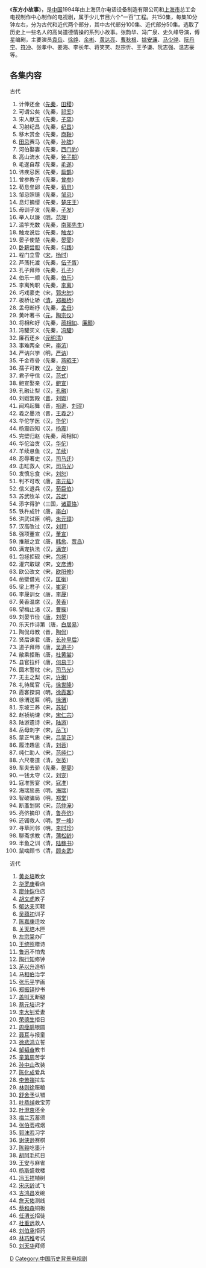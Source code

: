 《'''东方小故事'''》，是[[中国|中国]]1994年由上海贝尔电话设备制造有限公司和[[上海市|上海市]]总工会电视制作中心制作的电视剧，属于少儿节目六个“一百”工程。共150集，每集10分钟左右，分为古代和近代两个部分，其中古代部分100集、近代部分50集。选取了历史上一些名人的高尚道德情操的系列小故事。张韵华、冯广泉、史久峰导演，傅星编剧，主要演员[[袁岳|袁岳]]、[[徐峥|徐峥]]、[[余彬|余彬]]、[[黄达亮|黄达亮]]、[[曹秋根|曹秋根]]、[[姚安濂|姚安濂]]、[[马少骅|马少骅]]、[[阮丹宁|阮丹宁]]、[[符冲|符冲]]、张孝中、姜海、李长年、蒋笑笑、赵宗忻、王予谦、阮志强、温志豪等。

==各集内容==
;古代
# 计俸还金（[[先秦|先秦]]，[[田稷|田稷]]） 
# 可谓公矣（先秦，[[祁奚|祁奚]]） 
# 宋人献玉（先秦，[[子罕|子罕]]） 
# 习射纪昌（先秦，[[纪昌|纪昌]]） 
# 移木赏金（先秦，[[商鞅|商鞅]]）
# [[田忌|田忌]]赛马（先秦，[[孙膑|孙膑]]） 
# 河伯娶妻（先秦，[[西门豹|西门豹]]） 
# 高山流水（先秦，[[钟子期|钟子期]]） 
# 毛遂自荐（先秦，[[毛遂|毛遂]]）  
# 讳疾忌医（先秦，[[扁鹊|扁鹊]]） 
# 曾参教子（先秦，[[曾参|曾参]]） 
# 荀息垒卵（先秦，[[荀息|荀息]]） 
# 邹忌照镜（先秦，[[邹忌|邹忌]]） 
# 息灯摘缨（先秦，[[楚庄王|楚庄王]]） 
# 母训子发（先秦，[[子发|子发]]）
# 举人以廉（[[明|明]]，[[范理|范理]]） 
# 滥竽充数（先秦，[[南郭先生|南郭先生]]） 
# 触龙说后（先秦，[[触龙|触龙]]） 
# 晏子使楚（先秦，[[晏婴|晏婴]]）
# [[卧薪尝胆|卧薪尝胆]]（先秦，[[勾践|勾践]]） 
# 程门立雪（[[宋|宋]]，[[楊時_(宋朝)|杨时]]） 
# 芦荡托渡（先秦，[[伍子胥|伍子胥]]） 
# 孔子拜师（先秦，[[孔子|孔子]]） 
# 伯乐一顺（先秦，[[伯乐|伯乐]]） 
# 李离殉职（先秦，[[李离|李离]]） 
# 巧戏豪吏（宋，[[郭忠恕|郭忠恕]]）
# 板桥让轿（[[清|清]]，[[郑板桥|郑板桥]]）
# 孟母断杼（先秦，[[孟母|孟母]]）
# 黄叶著书（[[元|元]]，[[陶宗仪|陶宗仪]]） 
# 将相和好（先秦，[[蔺相如|蔺相如]]、[[廉颇|廉颇]]） 
# 冯驩买义（先秦，[[冯驩|冯驩]]） 
# 廉石还乡（[[元明清|元明清]]） 
# 事难两全（宋，[[李沆|李沆]]）
# 严讷兴学（明，[[严讷|严讷]]） 
# 千金市骨（先秦，[[燕昭王|燕昭王]]） 
# 孺子可教（[[汉|汉]]，[[张良|张良]]） 
# 君子守信（汉，[[范式|范式]]） 
# 鲍宣娶亲（汉，[[鲍宣|鲍宣]]） 
# 孔融让梨（汉，[[孔融|孔融]]） 
# 刘娥罢殿（[[晋|晋]]，[[前赵武宣皇后|刘娥]]）  
# 闻鸡起舞（晋，[[祖逖|祖逖]]、[[刘琨|刘琨]]） 
# 羲之墨池（晋，[[王羲之|王羲之]]） 
# 华佗学医（汉，[[华佗|华佗]]） 
# 杨震四知（汉，[[杨震|杨震]]） 
# 完壁归赵（先秦，蔺相如）  
# 华佗治贪（汉，[[华佗|华佗]]）  
# 羊续悬鱼（汉，[[羊续|羊续]]）  
# 忍辱著史（汉，[[司马迁|司马迁]]）  
# 击缸救人（宋，[[司马光|司马光]]） 
# 发愤忘食（宋，[[刘恕|刘恕]]） 
# 判不可改（唐，[[李元紘|李元紘]]） 
# 信义退兵（汉，[[荀巨伯|荀巨伯]]） 
# 苏武牧羊（汉，[[苏武|苏武]]） 
# 添字得驴（三国，[[诸葛恪|诸葛恪]]） 
# 铁杵成针（唐，[[李白|李白]]）  
# 洪武试臣（明，[[朱元璋|朱元璋]]） 
# 汉高改过（汉，[[刘邦|刘邦]]） 
# 强项董宣（汉，[[董宣|董宣]]） 
# 推敲之宜（唐，[[韩愈|韩愈]]、[[贾岛|贾岛]]）  
# 满宠执法（汉，[[满宠|满宠]]）  
# 包拯拒砚（宋，[[包拯|包拯]]） 
# 灌穴取球（宋，[[文彦博|文彦博]]） 
# 欧公改文（宋，[[欧阳修|欧阳修]]）
# 凿壁借光（汉，[[匡衡|匡衡]]） 
# 梁上君子（汉，[[崔寔|崔寔]]） 
# 李晟训女（唐，[[李晟|李晟]]） 
# 黄香温席（汉，[[黄香|黄香]]） 
# 望梅止渴（汉，[[曹操|曹操]]） 
# 刘晏节俭（[[唐|唐]]，[[刘晏|刘晏]]） 
# 乐天作诗第（唐，[[白居易|白居易]]） 
# 陶侃母教（晋，[[陶侃|陶侃]]） 
# 贤后谏君（唐，[[长孙皇后|长孙皇后]]） 
# 道子拜师（唐，[[吴道子|吴道子]]） 
# 敝乘拒贿（唐，[[杜黄裳|杜黄裳]]） 
# 县官拉纤（唐，[[何易于|何易于]]）  
# 圆木警枕（宋，[[司马光|司马光]]） 
# 无主之梨（宋，[[许衡|许衡]]） 
# 礼待属官（元，[[徐世隆|徐世隆]]） 
# 霞客探洞（明，[[徐霞客|徐霞客]]）
# 徐渭送匾（明，[[徐渭|徐渭]]） 
# 东坡三养（宋，[[苏轼|苏轼]]） 
# 赵祯纳谏（宋，[[宋仁宗|宋仁宗]]）
# 陆游遗诗（宋，[[陆游|陆游]]） 
# 岳母刺字（宋，[[岳飞|岳飞]]） 
# 蒙正气质（宋，[[吕蒙正|吕蒙正]]）  
# 履洼趣思（清，[[刘蓉|刘蓉]]）  
# 纯仁助人（宋，[[范纯仁|范纯仁]]）  
# 六尺巷道（清，[[张英|张英]]）  
# 车夫去骄（先秦，[[晏婴|晏婴]]）  
# 一钱太守（汉，[[劉寵_(東萊)|刘宠]]）  
# 寇准罢宴（宋，[[寇准|寇准]]）  
# 海瑞惩恶（明，[[海瑞|海瑞]]）  
# 智破骗局（明，[[郑堂|郑堂]]）  
# 断齑划粥（宋，[[范仲淹|范仲淹]]）   
# 亮侪摘印（清，[[鲁亮侪|鲁亮侪]]）   
# 还镯救人（明，[[罗一峰|罗一峰]]）  
# 寻草问邻（明，[[李时珍|李时珍]]）  
# 聊斋求教（清，[[蒲松龄|蒲松龄]]） 
# 半鱼之训（清，[[陆稼书|陆稼书]]） 
# 鼠啮顾书（清，[[顾炎武|顾炎武]]） 

;近代
# [[黄炎培|黄炎培]]教女
# [[华罗庚|华罗庚]]看店 
# [[廖仲恺|廖仲恺]]住店
# [[胡文虎|胡文虎]]教子
# [[郁达夫|郁达夫]]买鞋
# [[吴蕴初|吴蕴初]]训子
# [[陈嘉庚|陈嘉庚]]迁坟
# [[关天培|关天培]]木匣
# [[左宗棠|左宗棠]]办厂
# [[王统照|王统照]]赠诗
# [[鲁迅|鲁迅]]不怕鬼
# [[陶行知|陶行知]]修钟
# [[茅以升|茅以升]]造桥
# [[马相伯|马相伯]]治学
# [[张乐平|张乐平]]学画
# [[郑振铎|郑振铎]]抄书
# [[盖叫天|盖叫天]]断腿
# [[蔡元培|蔡元培]]识才
# [[李大钊|李大钊]]爱妻
# [[荣德生|荣德生]]拒日
# [[周瘦鹃|周瘦鹃]]银圆
# [[聂耳|聂耳]]与报童
# [[徐悲鸿|徐悲鸿]]立誓
# [[邹韬奋|邹韬奋]]教书
# [[童第周|童第周]]苦学
# [[孙中山|孙中山]]改装
# [[陈化成|陈化成]]爱兵
# [[李苦禅|李苦禅]]拉车
# [[林则徐|林则徐]]赈粮
# [[舒舍予|舒舍予]]认错
# [[叶恭绰|叶恭绰]]救宝芳
# [[叶澄衷|叶澄衷]]还金
# [[梅兰芳|梅兰芳]]蓄须
# [[张伯苓|张伯苓]]戒烟
# [[郭沫若|郭沫若]]习字
# [[谢侠逊|谢侠逊]]赛棋
# [[陈毅|陈毅]]吃墨汁
# [[胡阿毛|胡阿毛]]抗日
# [[王安|王安]]与麻雀
# [[杨斯盛|杨斯盛]]救楼
# [[冯玉祥|冯玉祥]]植树
# [[宋庆龄|宋庆龄]]试飞
# [[吉鸿昌|吉鸿昌]]发碗
# [[詹天佑|詹天佑]]测线
# [[蔡和森|蔡和森]]铜板 
# [[任渭长|任渭长]]招徒
# [[杜重远|杜重远]]救人
# [[刘伯承|刘伯承]]拒药 
# [[林巧稚|林巧稚]]考试
# [[刘天华|刘天华]]拜师

[[Category:1994年中國電視劇集|D]]
[[Category:中国历史背景电视剧|Category:中国历史背景电视剧]]